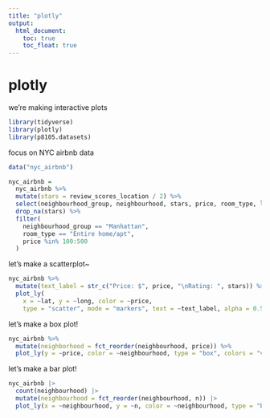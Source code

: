```yaml
---
title: "plotly"
output: 
  html_document:
    toc: true
    toc_float: true
---
```


# plotly

we're making interactive plots 
```r
library(tidyverse)
library(plotly)
library(p8105.datasets)
```

focus on NYC airbnb data
```r
data("nyc_airbnb")

nyc_airbnb = 
  nyc_airbnb %>% 
  mutate(stars = review_scores_location / 2) %>% 
  select(neighbourhood_group, neighbourhood, stars, price, room_type, lat, long) %>% 
  drop_na(stars) %>% 
  filter(
    neighbourhood_group == "Manhattan",
    room_type == "Entire home/apt",
    price %in% 100:500
  )
```

let's make a scatterplot~ 

```r
nyc_airbnb %>% 
  mutate(text_label = str_c("Price: $", price, "\nRating: ", stars)) %>% 
  plot_ly(
    x = ~lat, y = ~long, color = ~price,
    type = "scatter", mode = "markers", text = ~text_label, alpha = 0.5) 
```

let's make a box plot! 

```r
nyc_airbnb %>% 
  mutate(neighborhood = fct_reorder(neighbourhood, price)) %>% 
  plot_ly(y = ~price, color = ~neighbourhood, type = "box", colors = "viridis")
```

let's make a bar plot!

```r

nyc_airbnb |> 
  count(neighbourhood) |> 
  mutate(neighbourhood = fct_reorder(neighbourhood, n)) |> 
  plot_ly(x = ~neighbourhood, y = ~n, color = ~neighbourhood, type = "bar", colors = "viridis")
```


